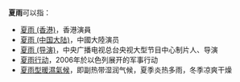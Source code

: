 '''夏雨'''可以指：
* [[夏雨_(香港)|夏雨 (香港)]]，香港演員
* [[夏雨_(中国大陆)|夏雨 (中国大陆)]]，中國大陸演员
* [[夏雨_(导演)|夏雨 (导演)]]，中央广播电视总台央视大型节目中心制片人、导演
* [[夏雨行动|夏雨行动]]，2006年於以色列展开的军事行动
* [[夏雨型暖濕氣候|夏雨型暖濕氣候]]，即副热带湿润气候，夏季炎热多雨，冬季凉爽干燥
{{Disambiguation|Cat=二字消歧義}}